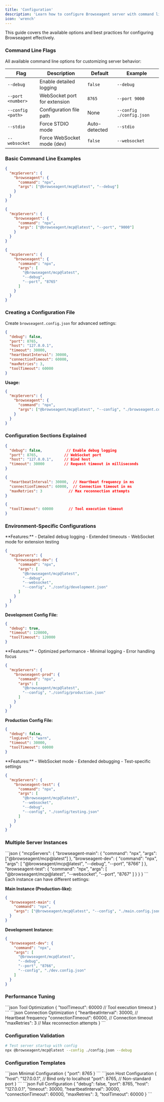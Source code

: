 ```yaml
---
title: 'Configuration'
description: 'Learn how to configure Browseagent server with command line flags and configuration files for different environments and use cases.'
icon: 'wrench'
---
```


This guide covers the available options and best practices for configuring Browseagent effectively.


### Command Line Flags

All available command line options for customizing server behavior:

| Flag | Description | Default | Example |
|------|-------------|---------|---------|
| `--debug` | Enable detailed logging | `false` | `--debug` |
| `--port <number>` | WebSocket port for extension | `8765` | `--port 9000` |
| `--config <path>` | Configuration file path | None | `--config ./config.json` |
| `--stdio` | Force STDIO mode | Auto-detected | `--stdio` |
| `--websocket` | Force WebSocket mode (dev) | `false` | `--websocket` |


### Basic Command Line Examples

<CodeGroup>

```json Debug Mode
{
  "mcpServers": {
    "browseagent": {
      "command": "npx",
      "args": ["@browseagent/mcp@latest", "--debug"]
    }
  }
}
```

```json Custom Port
{
  "mcpServers": {
    "browseagent": {
      "command": "npx", 
      "args": ["@browseagent/mcp@latest", "--port", "9000"]
    }
  }
}
```

```json Multiple Options
{
  "mcpServers": {
    "browseagent": {
      "command": "npx",
      "args": [
        "@browseagent/mcp@latest", 
        "--debug",
        "--port", "8765"
      ]
    }
  }
}
```
</CodeGroup>


### Creating a Configuration File

Create `browseagent.config.json` for advanced settings:

```json
{
  "debug": false,
  "port": 8765,
  "host": "127.0.0.1",
  "timeout": 30000,
  "heartbeatInterval": 30000,
  "connectionTimeout": 60000,
  "maxRetries": 3,
  "toolTimeout": 60000
}
```

**Usage:**
```json
{
  "mcpServers": {
    "browseagent": {
      "command": "npx",
      "args": ["@browseagent/mcp@latest", "--config", "./browseagent.config.json"]
    }
  }
}
```

### Configuration Sections Explained

<CodeGroup>

```json Server Configuration
{
  "debug": false,           // Enable debug logging
  "port": 8765,            // WebSocket port
  "host": "127.0.0.1",     // Bind host
  "timeout": 30000         // Request timeout in milliseconds
}
```

```json Extension Communication
{
  "heartbeatInterval": 30000,  // Heartbeat frequency in ms
  "connectionTimeout": 60000,  // Connection timeout in ms
  "maxRetries": 3            // Max reconnection attempts
}
```

```json Tool Behavior
{
  "toolTimeout": 60000       // Tool execution timeout
}
```
</CodeGroup>


### Environment-Specific Configurations

<AccordionGroup>
  <Accordion title="Development Environment">
  **Features:**
  - Detailed debug logging
  - Extended timeouts
  - WebSocket mode for extension testing

  ```json
  {
    "mcpServers": {
      "browseagent-dev": {
        "command": "npx",
        "args": [
          "@browseagent/mcp@latest",
          "--debug",
          "--websocket",
          "--config", "./config/development.json"
        ]
      }
    }
  }
  ```

  **Development Config File:**
  ```json
  {
    "debug": true,
    "timeout": 120000,
    "toolTimeout": 120000
  }
  ```

  </Accordion>
  <Accordion title="Production Environment">
  **Features:**
  - Optimized performance
  - Minimal logging
  - Error handling focus

  ```json
  {
    "mcpServers": {
      "browseagent-prod": {
        "command": "npx",
        "args": [
          "@browseagent/mcp@latest",
          "--config", "./config/production.json"
        ]
      }
    }
  }
  ```

  **Production Config File:**
  ```json
  {
    "debug": false,
    "logLevel": "warn",
    "timeout": 30000,
    "toolTimeout": 60000
  }
  ```
  </Accordion>
  <Accordion  title="Testing Environment">
  **Features:**
  - WebSocket mode
  - Extended debugging
  - Test-specific settings

  ```json
  {
    "mcpServers": {
      "browseagent-test": {
        "command": "npx",
        "args": [
          "@browseagent/mcp@latest",
          "--websocket",
          "--debug",
          "--config", "./config/testing.json"
        ]
      }
    }
  }
  ```
  </Accordion>
</AccordionGroup>


### Multiple Server Instances

<AccordionGroup>
<Accordion title="Running Multiple Instances">
  ```json
  {
    "mcpServers": {
      "browseagent-main": {
        "command": "npx",
        "args": ["@browseagent/mcp@latest"]
      },
      "browseagent-dev": {
        "command": "npx",
        "args": [
          "@browseagent/mcp@latest",
          "--debug",
          "--port", "8766"
        ]
      },
      "browseagent-test": {
        "command": "npx",
        "args": [
          "@browseagent/mcp@latest",
          "--websocket",
          "--port", "8767"
        ]
      }
    }
  }
  ```
</Accordion>
<Accordion title="Instance-Specific Configuration">
Each instance can have different settings:

**Main Instance (Production-like):**
```json
{
  "browseagent-main": {
    "command": "npx",
    "args": ["@browseagent/mcp@latest", "--config", "./main.config.json"]
  }
}
```

**Development Instance:**
```json
{
  "browseagent-dev": {
    "command": "npx",
    "args": [
      "@browseagent/mcp@latest",
      "--debug",
      "--port", "8766",
      "--config", "./dev.config.json"
    ]
  }
}
```
</Accordion>
</AccordionGroup>


### Performance Tuning

<CodeGroup>
```json Tool Optimization
{
  "toolTimeout": 60000         // Tool execution timeout
}
```
```json Connection Optimization
{
  "heartbeatInterval": 30000,    // Heartbeat frequency
  "connectionTimeout": 60000,    // Connection timeout
  "maxRetries": 3              // Max reconnection attempts
}
```
</CodeGroup>


### Configuration Validation

```bash
# Test server startup with config
npx @browseagent/mcp@latest --config ./config.json --debug

```

### Configuration Templates

<CodeGroup>
```json Minimal Configuration
{
  "port": 8765
}
```
```json Host Configuration
{
  "host": "127.0.0.1",          // Bind only to localhost
  "port": 8765,                 // Non-standard port
}
```
```json Full Configuration
{
  "debug": false,
  "port": 8765,
  "host": "127.0.0.1",
  "timeout": 30000,
  "heartbeatInterval": 30000,
  "connectionTimeout": 60000,
  "maxRetries": 3,
  "toolTimeout": 60000
}
```
</CodeGroup>



